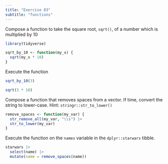 ```yaml
---
title: "Exercise 03"
subtitle: "functions"
---
```


Compose a function to take the square root, `sqrt()`, of a number which is multiplied by 10

```r
library(tidyverse)
```

```r
sqrt_by_10 <- function(my_x) {
  sqrt(my_x * 10)
}
```

Execute the function

```r
sqrt_by_10(3)

sqrt(3 * 10)
```

Compose a function that removes spaces from a vector. If time, convert the string to lower-case. Hint: `stringr::str_to_lower()`

```r
remove_spaces <- function(my_var) {
  str_remove_all(my_var, "\\s") |> 
  str_to_lower(my_var)
}
```

Execute the function on the `names` variable in the `dplyr::starwars` tibble.

```r
starwars |> 
  select(name) |> 
  mutate(name = remove_spaces(name))
```

